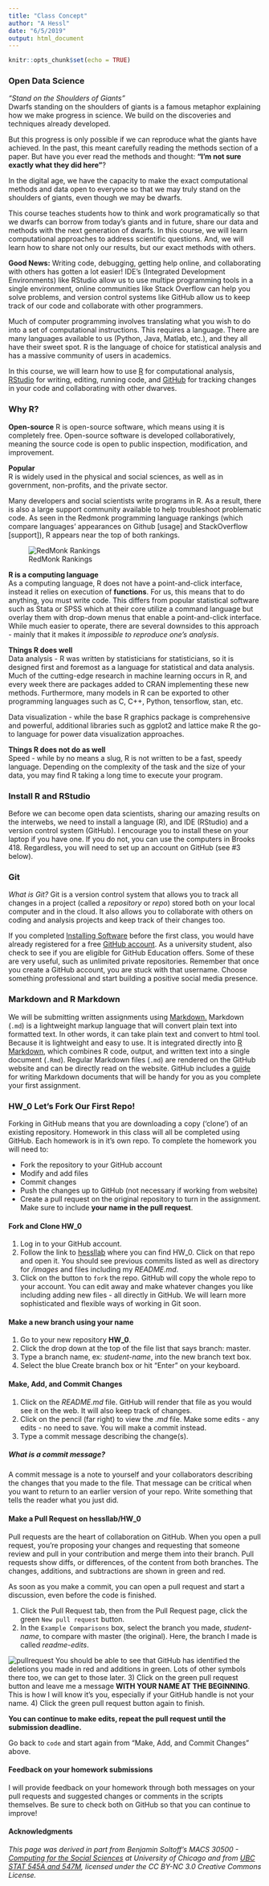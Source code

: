 ```yaml
---
title: "Class Concept"
author: "A Hessl"
date: "6/5/2019"
output: html_document
---
```


```r
knitr::opts_chunk$set(echo = TRUE)
```

### Open Data Science
_"Stand on the Shoulders of Giants"_  
Dwarfs standing on the shoulders of giants is a famous metaphor explaining how we make progress in science.  We build on the discoveries and techniques already developed.  

But this progress is only possible if we can reproduce what the giants have achieved. In the past, this meant carefully reading the methods section of a paper. But have you ever read the methods and thought: __"I'm not sure exactly what they did here"__?  

In the digital age, we have the capacity to make the exact computational methods and data open to everyone so that we may truly stand on the shoulders of giants, even though we may be dwarfs.

This course teaches students how to think and work programatically so that we dwarfs can borrow from today's giants and in future, share our data and methods with the next generation of dwarfs. In this course, we will learn computational approaches to address scientific questions.  And, we will learn how to share not only our results, but our exact methods with others.  

__Good News:__ Writing code, debugging, getting help online, and collaborating with others has gotten a lot easier!  IDE's (Integrated Development Environments) like RStudio allow us to use multipe programming tools in a single environment, online communities like Stack Overflow can help you solve problems, and version control systems like GitHub allow us to keep track of our code and collaborate with other programmers.

Much of computer programming involves translating what you wish to do into a set of computational instructions. This requires a language.  There are many languages available to us (Python, Java, Matlab, etc.), and they all have their sweet spot. R is the language of choice for statistical analysis and has a massive community of users in academics.

In this course, we will learn how to use [R](https://www.r-project.org/) for computational analysis, [RStudio](https://www.rstudio.com/) for writing, editing, running code, and [GitHub](https://github.com/) for tracking changes in your code and collaborating with other dwarves.

### Why R?
__Open-source__
R is open-source software, which means using it is completely free. Open-source software is developed collaboratively, meaning the source code is open to public inspection, modification, and improvement. 

__Popular__  
R is widely used in the physical and social sciences, as well as in government, non-profits, and the private sector.

Many developers and social scientists write programs in R. As a result, there is also a large support community available to help troubleshoot problematic code. As seen in the Redmonk programming language rankings (which compare languages’ appearances on Github [usage] and StackOverflow [support]), R appears near the top of both rankings.

![RedMonk Rankings](images/redmonk.png)

__R is a computing language__  
As a computing language, R does not have a point-and-click interface, instead it relies on  execution of __functions__. For us, this means that to do anything, you must write code. This differs from popular statistical software such as Stata or SPSS which at their core utilize a command language but overlay them with drop-down menus that enable a point-and-click interface. While much easier to operate, there are several downsides to this approach - mainly that it makes it _impossible to reproduce one’s analysis_.

__Things R does well__  
Data analysis - R was written by statisticians for statisticians, so it is designed first and foremost as a language for statistical and data analysis. Much of the cutting-edge research in machine learning occurs in R, and every week there are packages added to CRAN implementing these new methods. Furthermore, many models in R can be exported to other programming languages such as C, C++, Python, tensorflow, stan, etc.

Data visualization - while the base R graphics package is comprehensive and powerful, additional libraries such as ggplot2 and lattice make R the go-to language for power data visualization approaches.

__Things R does not do as well__  
Speed - while by no means a slug, R is not written to be a fast, speedy language. Depending on the complexity of the task and the size of your data, you may find R taking a long time to execute your program.


### Install R and RStudio
Before we can become open data scientists, sharing our amazing results on the interwebs, we need to install a language (R), and IDE (RStudio) and a version control system (GitHub). I encourage you to install these on your laptop if you have one.  If you do not, you can use the computers in Brooks 418.  Regardless, you will need to set up an account on GitHub (see #3 below).

### Git
_What is Git?_ Git is a version control system that allows you to track all changes in a project (called a _repository_ or _repo_) stored both on your local computer and in the cloud.  It also allows you to collaborate with others on coding and analysis projects and keep track of their changes too. 

If you completed [Installing Software]() before the first class, you would have already registered for a free [GitHub account](https://github.com/). As a university student, also check to see if you are eligible for GitHub Education offers. Some of these are very useful, such as unlimited private repositories. Remember that once you create a GitHub account, you are stuck with that username. Choose something professional and start building a positive social media presence.

### Markdown and R Markdown 
We will be submitting written assignments using [Markdown.](https://www.markdownguide.org) Markdown (`.md`) is a lightweight markup language that will convert plain text into formatted text.  In other words, it can take plain text and convert to html tool. Because it is lightweight and easy to use. It is integrated directly into [R Markdown](https://rmarkdown.rstudio.com/), which combines R code, output, and written text into a single document (`.Rmd`). Regular Markdown files (`.md`) are rendered on the GitHub website and can be directly read on the website. GitHub includes a [guide](https://guides.github.com/features/mastering-markdown/) for writing Markdown documents that will be handy for you as you complete your first assignment.

### HW_0 Let's Fork Our First Repo!
Forking in GitHub means that you are downloading a copy ('clone') of an existing repository. Homework in this class will all be completed using GitHub.  Each homework is in it's own repo.  To complete the homework you will need to:

* Fork the repository to your GitHub account
* Modify and add files  
* Commit changes  
* Push the changes up to GitHub (not necessary if working from website)  
* Create a pull request on the original repository to turn in the assignment. Make sure to include __your name in the pull request__.  

#### Fork and Clone HW_0
1) Log in to your GitHub account.  
2) Follow the link to [hessllab](https://github.com/hessllab) where you can find HW_0.  Click on that repo and open it. You should see previous commits listed as well as directory for _/images_ and files including my _README.md_.  
3) Click on the button to `fork` the repo.  GitHub will copy the whole repo to your account. You can edit away and make whatever changes you like including adding new files - all directly in GitHub.  We will learn more sophisticated and flexible ways of working in Git soon.

#### Make a new branch using your name
1) Go to your new repository __HW_0__.  
2) Click the drop down at the top of the file list that says branch: master.  
3) Type a branch name, ex: _student-name_, into the new branch text box.  
4) Select the blue Create branch box or hit “Enter” on your keyboard.  

#### Make, Add, and Commit Changes
1) Click on the _README.md_ file. GitHub will render that file as you would see it on the web.  It will also keep track of changes.
2) Click on the pencil (far right) to view the _.md_ file. Make some edits - any edits - no need to save. You will make a commit instead.
3) Type a commit message describing the change(s).

##### What is a commit message?
A commit message is a note to yourself and your collaborators describing the changes that you made to the file. That message can be critical when you want to return to an earlier version of your repo.  Write something that tells the reader what you just did.

#### Make a Pull Request on hessllab/HW_0
Pull requests are the heart of collaboration on GitHub. When you open a pull request, you’re proposing your changes and requesting that someone review and pull in your contribution and merge them into their branch. Pull requests show diffs, or differences, of the content from both branches. The changes, additions, and subtractions are shown in green and red.

As soon as you make a commit, you can open a pull request and start a discussion, even before the code is finished.

1) Click the  Pull Request tab, then from the Pull Request page, click the green `New pull request` button.
2) In the `Example Comparisons` box, select the branch you made, _student-name_, to compare with master (the original). Here, the branch I made is called _readme-edits_.

![pullrequest](./images/pull_request.png)
You should be able to see that GitHub has identified the deletions you made in red and additions in green. Lots of other symbols there too, we can get to those later.
3) Click on the green pull request button and leave me a message __WITH YOUR NAME AT THE BEGINNING__. This is how I will know it's you, especially if your GitHub handle is not your name.
4) Click the green pull request button again to finish.

__You can continue to make edits, repeat the pull request until the submission deadline.__

Go back to `code` and start again from "Make, Add, and Commit Changes" above.

#### Feedback on your homework submissions
I will provide feedback on your homework through both messages on your pull requests and suggested changes or comments in the scripts themselves.  Be sure to check both on GitHub so that you can continue to improve!

#### __Acknowledgments__
_This page was derived in part from Benjamin Soltoff's MACS 30500 - [Computing for the Social Sciences](https://cfss.uchicago.edu/) at University of Chicago and from [UBC STAT 545A and 547M](http://stat545.com/Classroom/), licensed under the CC BY-NC 3.0 Creative Commons License._

